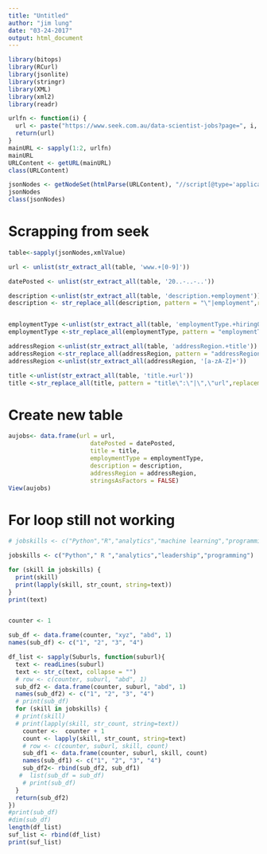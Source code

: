 ---
title: "Untitled"
author: "jim lung"
date: "03-24-2017"
output: html_document
---

```{r }

library(bitops)
library(RCurl)
library(jsonlite)
library(stringr)
library(XML)
library(xml2)
library(readr)
```

```{r }

urlfn <- function(i) {
  url <- paste("https://www.seek.com.au/data-scientist-jobs?page=", i, sep="")
  return(url)
}
mainURL <- sapply(1:2, urlfn)
mainURL
URLContent <- getURL(mainURL)
class(URLContent)
```

```{r }

jsonNodes <- getNodeSet(htmlParse(URLContent), "//script[@type='application/ld+json']")
jsonNodes
class(jsonNodes)

```

# Scrapping from seek
```{r }
table<-sapply(jsonNodes,xmlValue)

url <- unlist(str_extract_all(table, 'www.+[0-9]'))

datePosted <- unlist(str_extract_all(table, '20..-..-..'))

description <-unlist(str_extract_all(table, 'description.+employment')) 
description <- str_replace_all(description, pattern = "\"|employment",replacement = "")


employmentType <-unlist(str_extract_all(table, 'employmentType.+hiringOrganization'))
employmentType <-str_replace_all(employmentType, pattern = "employmentType\":\"|\",\"hiringOrganization",replacement = "")

addressRegion <-unlist(str_extract_all(table, 'addressRegion.+title'))
addressRegion <-str_replace_all(addressRegion, pattern = "addressRegion\":\"|,\"title",replacement = "")
addressRegion <-unlist(str_extract_all(addressRegion, '[a-zA-Z]+'))

title <-unlist(str_extract_all(table, 'title.+url'))
title <-str_replace_all(title, pattern = "title\":\"|\",\"url",replacement = "")

```
# Create new table 
```{r }
aujobs<- data.frame(url = url,
                       datePosted = datePosted,
                       title = title,
                       employmentType = employmentType,
                       description = description,
                       addressRegion = addressRegion,
                       stringsAsFactors = FALSE)
View(aujobs)

```

# For loop still not working
```{r }


# jobskills <- c("Python","R","analytics","machine learning","programming","team","statistics","SQL","sql","communication","big data","design","Hadoop","Java","research","creative","math","mathematic","MATLAB","predictive analytics","SAS","Modelling","C++","builders at heart","experienced","outgoing","self-motivated professional","creating analytics programs","thought leadership" )

jobskills <- c("Python"," R ","analytics","leadership","programming")

for (skill in jobskills) {
  print(skill)
  print(lapply(skill, str_count, string=text))
}
print(text)


counter <- 1

sub_df <- data.frame(counter, "xyz", "abd", 1)
names(sub_df) <- c("1", "2", "3", "4")

df_list <- sapply(Suburls, function(suburl){
  text <- readLines(suburl)
  text <- str_c(text, collapse = "")
  # row <- c(counter, suburl, "abd", 1)
  sub_df2 <- data.frame(counter, suburl, "abd", 1)
  names(sub_df2) <- c("1", "2", "3", "4")
  # print(sub_df)
  for (skill in jobskills) {
  # print(skill)
  # print(lapply(skill, str_count, string=text))
    counter <-  counter + 1
    count <- lapply(skill, str_count, string=text)
    # row <- c(counter, suburl, skill, count)
    sub_df1 <- data.frame(counter, suburl, skill, count)
    names(sub_df1) <- c("1", "2", "3", "4")
    sub_df2<- rbind(sub_df2, sub_df1)
   #  list(sub_df = sub_df)
    # print(sub_df)
  }
  return(sub_df2)
})
#print(sub_df)
#dim(sub_df)
length(df_list)
suf_list <- rbind(df_list)
print(suf_list)


```


